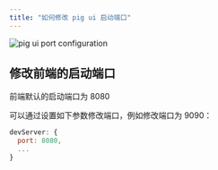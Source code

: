 ```yaml
---
title: "如何修改 pig ui 启动端口"
---
```


![pig ui port configuration](/images/1628496649383-11541c2a-3885-494f-8bd0-6eacb0e1f32d.png)

## 修改前端的启动端口

前端默认的启动端口为 8080

可以通过设置如下参数修改端口，例如修改端口为 9090：

```javascript
devServer: {
  port: 8080,
  ...
}
```
